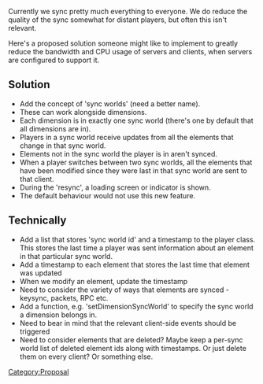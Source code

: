 {{Outdated|}}

Currently we sync pretty much everything to everyone. We do reduce the quality of the sync somewhat for distant players, but often this isn't relevant.

Here's a proposed solution someone might like to implement to greatly reduce the bandwidth and CPU usage of servers and clients, when servers are configured to support it.

==Solution==
* Add the concept of 'sync worlds' (need a better name). 
* These can work alongside dimensions. 
* Each dimension is in exactly one sync world (there's one by default that all dimensions are in). 
* Players in a sync world receive updates from all the elements that change in that sync world. 
* Elements not in the sync world the player is in aren't synced. 
* When a player switches between two sync worlds, all the elements that have been modified since they were last in that sync world are sent to that client.
* During the 'resync', a loading screen or indicator is shown. 
* The default behaviour would not use this new feature.

==Technically==
* Add a list that stores 'sync world id' and a timestamp to the player class. This stores the last time a player was sent information about an element in that particular sync world.
* Add a timestamp to each element that stores the last time that element was updated
* When we modify an element, update the timestamp
* Need to consider the variety of ways that elements are synced - keysync, packets, RPC etc.
* Add a function, e.g. 'setDimensionSyncWorld' to specify the sync world a dimension belongs in.
* Need to bear in mind that the relevant client-side events should be triggered
* Need to consider elements that are deleted? Maybe keep a per-sync world list of deleted element ids along with timestamps. Or just delete them on every client? Or something else.

[[/Category:Proposal.md|Category:Proposal]]
